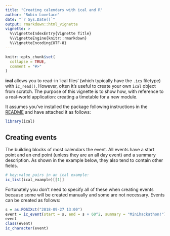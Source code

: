 ```yaml
---
title: "Creating calendars with ical and R"
author: "Robin Lovelace"
date: "`r Sys.Date()`"
output: rmarkdown::html_vignette
vignette: >
  %\VignetteIndexEntry{Vignette Title}
  %\VignetteEngine{knitr::rmarkdown}
  %\VignetteEncoding{UTF-8}
---
```


```r
knitr::opts_chunk$set(
  collapse = TRUE,
  comment = "#>"
)
```

**ical** allows you to read-in 'ical files' (which typically have the `.ics` filetype) with `ic_read()`.
However, often it's useful to create your own `ical` object from scratch.
The purpose of this vignette is to show how, with reference to a real-world application: creating a timetable for a new module.

It assumes you've installed the package following instructions in the [README](https://github.com/ATFutures/ical#installation) and have attached it as follows:

```r
library(ical)
```


## Creating events

The building blocks of most calendars the event.
All events have a start point and an end point (unless they are an all day event) and a summary description.
As shown in the example below, they also tend to contain other fields.

```r
# key:value pairs in an ical example:
ic_list(ical_example)[[1]]
```

Fortunately you don't need to specify all of these when creating events because some will be created manually and some are not necessary.
Events can be created as follows:

```r
s = as.POSIXct("2018-09-27 13:00")
event = ic_event(start = s, end = s + 60^2, summary = "Minihackathon!")
event
class(event)
ic_character(event)
```


